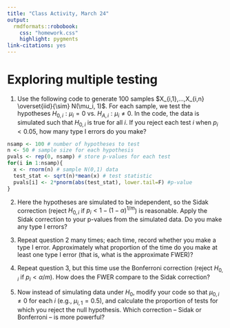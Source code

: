 ```yaml
---
title: "Class Activity, March 24"
output: 
  rmdformats::robobook:
    css: "homework.css"
    highlight: pygments
link-citations: yes
---
```


# Exploring multiple testing

1. Use the following code to generate 100 samples $X_{i,1},...,X_{i,n} \overset{iid}{\sim} N(\mu_i, 1)$. For each sample, we test the hypotheses $H_{0,i}: \mu_i = 0$ vs. $H_{A,i}: \mu_i \neq 0$. In the code, the data is simulated such that $H_{0,i}$ is true for all $i$. If you reject each test $i$ when $p_i < 0.05$, how many type I errors do you make?

```r
nsamp <- 100 # number of hypotheses to test
n <- 50 # sample size for each hypothesis
pvals <- rep(0, nsamp) # store p-values for each test
for(i in 1:nsamp){
  x <- rnorm(n) # sample N(0,1) data
  test_stat <- sqrt(n)*mean(x) # test statistic
  pvals[i] <- 2*pnorm(abs(test_stat), lower.tail=F) #p-value
}
```

2. Here the hypotheses are simulated to be independent, so the Sidak correction (reject $H_{0,i}$ if $p_i < 1 - (1 - \alpha)^{1/m}$) is reasonable. Apply the Sidak correction to your p-values from the simulated data. Do you make any type I errors?

3. Repeat question 2 many times; each time, record whether you make a type I error. Approximately what proportion of the time do you make at least one type I error (that is, what is the approximate FWER)?

4. Repeat question 3, but this time use the Bonferroni correction (reject $H_{0,i}$ if $p_i < \alpha/m$). How does the FWER compare to the Sidak correction?

5. Now instead of simulating data under $H_0$, modify your code so that $\mu_{0,i} \neq 0$ for each $i$ (e.g., $\mu_{i,1} = 0.5$), and calculate the proportion of tests for which you reject the null hypothesis. Which correction -- Sidak or Bonferroni -- is more powerful?